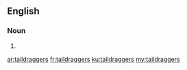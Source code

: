 ==English==

===Noun===
{{head|en}}

# {{plural of|taildragger}}

[[ar:taildraggers]]
[[fr:taildraggers]]
[[ku:taildraggers]]
[[my:taildraggers]]